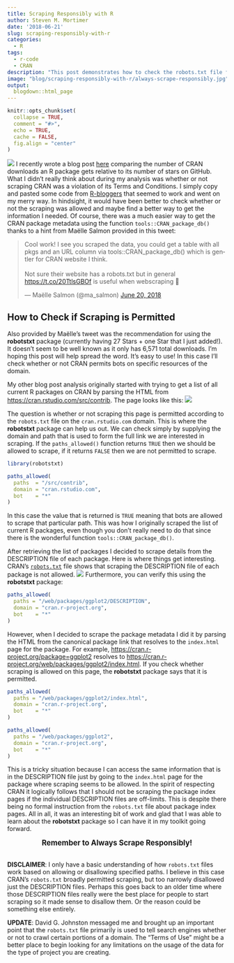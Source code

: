 ```yaml
---
title: Scraping Responsibly with R
author: Steven M. Mortimer
date: '2018-06-21'
slug: scraping-responsibly-with-r
categories:
  - R
tags:
  - r-code
  - CRAN
description: "This post demonstrates how to check the robots.txt file from R before scraping a website."
image: "blog/scraping-responsibly-with-r/always-scrape-responsibly.jpg"
output:
  blogdown::html_page
---
```


```r
knitr::opts_chunk$set(
  collapse = TRUE,
  comment = "#>",
  echo = TRUE,
  cache = FALSE,
  fig.align = "center"
)
```

![](/blog/scraping-responsibly-with-r/always-scrape-responsibly.jpg)
I recently wrote a blog post <a target="_blank" href="https://stevenmortimer.com/most-starred-r-packages-on-github/">here</a> 
comparing the number of CRAN downloads an R package gets relative to its number of 
stars on GitHub. What I didn't really think about during my analysis was whether or 
not scraping CRAN was a violation of its Terms and Conditions. I simply copy and 
pasted some code from <a target="_blank" href="https://www.r-bloggers.com/">R-bloggers</a> 
that seemed to work and went on my merry way. In hindsight, it would have been better 
to check whether or not the scraping was allowed and maybe find a better way to 
get the information I needed. Of course, there was a much easier way to get the 
CRAN package metadata using the function `tools::CRAN_package_db()` thanks to a hint 
from Maëlle Salmon provided in this tweet: 

<div style="margin: auto;">
<blockquote class="twitter-tweet"><p lang="en" dir="ltr">Cool work! I see you scraped the data, you could get a table with all pkgs and an URL column via tools::CRAN_package_db() which is gentler for CRAN website I think.<br><br>Not sure their website has a robots.txt but in general <a href="https://t.co/20TtlsGBOf">https://t.co/20TtlsGBOf</a> is useful when webscraping 🙂</p>&mdash; Maëlle Salmon (@ma_salmon) <a href="https://twitter.com/ma_salmon/status/1009525735277678593?ref_src=twsrc%5Etfw">June 20, 2018</a></blockquote> <script async src="https://platform.twitter.com/widgets.js" charset="utf-8"></script></div>

## How to Check if Scraping is Permitted

Also provided by Maëlle's tweet was the recommendation for using the **robotstxt** package 
(currently having 27 Stars + one Star that I just added!). It doesn't seem to be 
well known as it only has 6,571 total downloads. I'm hoping this post will help spread 
the word. It's easy to use! In this case I'll check whether or not CRAN permits bots 
on specific resources of the domain.

My other blog post analysis originally started with trying to get a list of all
current R packages on CRAN by parsing the HTML from <a target="_blank"
href="https://cran.rstudio.com/src/contrib">https://cran.rstudio.com/src/contrib</a>. The page looks like this:
![](/blog/scraping-responsibly-with-r/cran-screenshot.png)

The question is whether or not scraping this page is permitted according to the
`robots.txt` file on the `cran.rstudio.com` domain. This is where the
**robotstxt** package can help us out. We can check simply by supplying the
domain and path that is used to form the full link we are interested in
scraping. If the `paths_allowed()` function returns `TRUE` then we should be
allowed to scrape, if it returns `FALSE` then we are not permitted to scrape.

```r
library(robotstxt)

paths_allowed(
  paths  = "/src/contrib", 
  domain = "cran.rstudio.com", 
  bot    = "*"
)
```

In this case the value that is returned is `TRUE` meaning that bots are allowed to scrape that 
particular path. This was how I originally scraped the list of current R packages, even though 
you don't really need to do that since there is the wonderful function `tools::CRAN_package_db()`. 

After retrieving the list of packages I decided to scrape details from the DESCRIPTION 
file of each package. Here is where things get interesting. CRAN's <a target="_blank" 
href="http://cran.rstudio.com/robots.txt">`robots.txt`</a> file shows that scraping the 
DESCRIPTION file of each package is not allowed.
![](/blog/scraping-responsibly-with-r/robots-screenshot.png)
Furthermore, you can verify this using the **robotstxt** package:

```r
paths_allowed(
  paths = "/web/packages/ggplot2/DESCRIPTION",
  domain = "cran.r-project.org", 
  bot    = "*"
)
```

However, when I decided to scrape the package metadata I did it by parsing the HTML 
from the canonical package link that resolves to the `index.html` page for the package. For 
example, <a target="_blank" href="https://cran.r-project.org/package=ggplot2">https://cran.r-project.org/package=ggplot2</a> 
resolves to <a target="_blank" href="https://cran.r-project.org/web/packages/ggplot2/index.html">https://cran.r-project.org/web/packages/ggplot2/index.html</a>. If you check whether scraping is allowed on this page, the **robotstxt** package 
says that it is permitted.

```r
paths_allowed(
  paths = "/web/packages/ggplot2/index.html",
  domain = "cran.r-project.org", 
  bot    = "*"
)

paths_allowed(
  paths = "/web/packages/ggplot2",
  domain = "cran.r-project.org", 
  bot    = "*"
)
```

This is a tricky situation because I can access the same information that is in the 
DESCRIPTION file just by going to the `index.html` page for the package where scraping 
seems to be allowed. In the spirit of respecting CRAN it logically follows that I should 
not be scraping the package index pages if the individual DESCRIPTION files are off-limits. 
This is despite there being no formal instruction from the `robots.txt` file about package 
index pages. All in all, it was an interesting bit of work and glad that I was able 
to learn about the **robotstxt** package so I can have it in my toolkit going forward.

<div style="text-align:center;font-size:1.2em;"><b>Remember to Always Scrape Responsibly!</b></div>
<br>
**DISCLAIMER**: I only have a basic understanding of how `robots.txt` files work 
based on allowing or disallowing specified paths. I believe in this case CRAN's 
`robots.txt` broadly permitted scraping, but too narrowly disallowed just the DESCRIPTION 
files. Perhaps this goes back to an older time where those DESCRIPTION files really 
were the best place for people to start scraping so it made sense to disallow them. 
Or the reason could be something else entirely.

**UPDATE**: David G. Johnston messaged me and brought up an important point that 
the `robots.txt` file primarily is used to tell search engines whether or not 
to crawl certain portions of a domain. The "Terms of Use" might be a better place 
to begin looking for any limitations on the usage of the data for the type of project 
you are creating.
